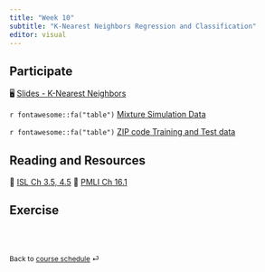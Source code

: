 ```yaml
---
title: "Week 10"
subtitle: "K-Nearest Neighbors Regression and Classification"
editor: visual
---
```


::: callout-important
:::

## Participate

🖥️ [Slides - K-Nearest Neighbors](/slides/11-knn.html)

`r fontawesome::fa("table")` [Mixture Simulation Data](https://hastie.su.domains/ElemStatLearn/)

`r fontawesome::fa("table")` [ZIP code Training and Test data](https://hastie.su.domains/ElemStatLearn/)

## Reading and Resources

📖 [ISL Ch 3.5, 4.5](https://www.statlearning.com/)
📖 [PMLI Ch 16.1](https://probml.github.io/pml-book/book1.html)


## Exercise

<!-- 📋 [Lab-18 Probability](/exercise/lab18-prob.html) -->

<!-- 📋 [Lab-19 Confidence Interval](/exercise/lab19-ci.html) -->

<br><br>

::: {style="font-size: 0.875em;"}
Back to [course schedule](/ "Course schedule") ⏎
:::
